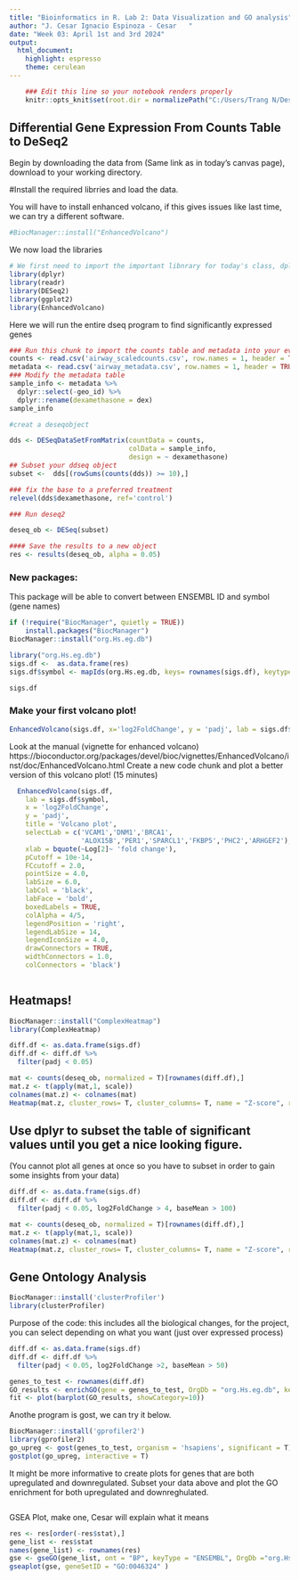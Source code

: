 ---
title: "Bioinformatics in R. Lab 2: Data Visualization and GO analysis"
author: "J. Cesar Ignacio Espinoza - Cesar   "
date: "Week 03: April 1st and 3rd 2024"
output: 
  html_document: 
    highlight: espresso
    theme: cerulean
---

```{r setup}
    ### Edit this line so your notebook renders properly
    knitr::opts_knit$set(root.dir = normalizePath("C:/Users/Trang N/Desktop/BioR")) 
```

## Differential Gene Expression From Counts Table to DeSeq2
Begin by downloading the data from (Same link as in today's canvas page), download to your working directory.

#Install the required librries and load the data.

You will have to install enhanced volcano, if this gives issues like last time, we can try a different software.
```{r}
#BiocManager::install("EnhancedVolcano")
```

We now load the libraries
```{r message=FALSE, warning=FALSE, paged.print=FALSE, results="hide"}
# We first need to import the important libnrary for today's class, dplyr
library(dplyr)
library(readr)
library(DESeq2)
library(ggplot2)
library(EnhancedVolcano)

```

Here we will run the entire dseq program to find significantly expressed genes

```{r}
### Run this chunk to import the counts table and metadata into your evironment.
counts <- read.csv('airway_scaledcounts.csv', row.names = 1, header = TRUE)
metadata <- read.csv('airway_metadata.csv', row.names = 1, header = TRUE)
### Modify the metadata table
sample_info <- metadata %>%
  dplyr::select(-geo_id) %>%
  dplyr::rename(dexamethasone = dex)
sample_info

#creat a deseqobject

dds <- DESeqDataSetFromMatrix(countData = counts, 
                              colData = sample_info,
                              design = ~ dexamethasone)
## Subset your ddseq object
subset <-  dds[(rowSums(counts(dds)) >= 10),]

### fix the base to a preferred treatment
relevel(dds$dexamethasone, ref='control')

### Run deseq2

deseq_ob <- DESeq(subset)

#### Save the results to a new object
res <- results(deseq_ob, alpha = 0.05)
```

### New packages: 
This package will be able to convert between ENSEMBL ID and symbol (gene names) 

```{r}
if (!require("BiocManager", quietly = TRUE))
    install.packages("BiocManager")
BiocManager::install("org.Hs.eg.db")
```

```{r}
library("org.Hs.eg.db")
sigs.df <-  as.data.frame(res)
sigs.df$symbol <- mapIds(org.Hs.eg.db, keys= rownames(sigs.df), keytype = 'ENSEMBL', colum = "SYMBOL")
```

```{r}
sigs.df
```
### Make your first volcano plot!
```{r}
EnhancedVolcano(sigs.df, x='log2FoldChange', y = 'padj', lab = sigs.df$symbol)

```
Look at the manual (vignette for enhanced volcano) https://bioconductor.org/packages/devel/bioc/vignettes/EnhancedVolcano/inst/doc/EnhancedVolcano.html
Create a new code chunk and plot a better version of this volcano plot! (15 minutes)

```{r}
  EnhancedVolcano(sigs.df,
    lab = sigs.df$symbol,
    x = 'log2FoldChange',
    y = 'padj',
    title = 'Volcano plot',
    selectLab = c('VCAM1','DNM1','BRCA1',
                  'ALOX15B','PER1','SPARCL1','FKBP5','PHC2','ARHGEF2'),
    xlab = bquote(~Log[2]~ 'fold change'),
    pCutoff = 10e-14,
    FCcutoff = 2.0,
    pointSize = 4.0,
    labSize = 6.0,
    labCol = 'black',
    labFace = 'bold',
    boxedLabels = TRUE,
    colAlpha = 4/5,
    legendPosition = 'right',
    legendLabSize = 14,
    legendIconSize = 4.0,
    drawConnectors = TRUE,
    widthConnectors = 1.0,
    colConnectors = 'black')


```


```{r}

```

## Heatmaps!
```{R}
BiocManager::install("ComplexHeatmap")
library(ComplexHeatmap)
```

```{R}
diff.df <- as.data.frame(sigs.df)
diff.df <- diff.df %>%
  filter(padj < 0.05)
```


```{R}
mat <- counts(deseq_ob, normalized = T)[rownames(diff.df),]
mat.z <- t(apply(mat,1, scale))
colnames(mat.z) <- colnames(mat)
Heatmap(mat.z, cluster_rows= T, cluster_columns= T, name = "Z-score", row_labels = diff.df[rownames(mat.z),]$symbol)
```
## Use dplyr to subset the table of significant values until you get a nice looking figure. 
(You cannot plot all genes at once so you have to subset in order to gain some insights from 
your data)
```{R}
diff.df <- as.data.frame(sigs.df)
diff.df <- diff.df %>%
  filter(padj < 0.05, log2FoldChange > 4, baseMean > 100)

mat <- counts(deseq_ob, normalized = T)[rownames(diff.df),]
mat.z <- t(apply(mat,1, scale))
colnames(mat.z) <- colnames(mat)
Heatmap(mat.z, cluster_rows= T, cluster_columns= T, name = "Z-score", row_labels = diff.df[rownames(mat.z),]$symbol)

```
## Gene Ontology Analysis
```{R}
BiocManager::install('clusterProfiler')
library(clusterProfiler)
```
Purpose of the code: this includes all the biological changes, for the project, you can select depending on what you want (just over expressed process)

```{R}
diff.df <- as.data.frame(sigs.df)
diff.df <- diff.df %>%
  filter(padj < 0.05, log2FoldChange >2, baseMean > 50)

genes_to_test <- rownames(diff.df)
GO_results <- enrichGO(gene = genes_to_test, OrgDb = "org.Hs.eg.db", keyType = 'ENSEMBL', ont = "BP")
fit <- plot(barplot(GO_results, showCategory=10))
```

Anothe program is gost, we can try it below.
```{R}
BiocManager::install('gprofiler2')
library(gprofiler2) 
go_upreg <- gost(genes_to_test, organism = 'hsapiens', significant = T)
gostplot(go_upreg, interactive = T)
```
It might be more informative to create plots for genes that are both upregulated and downregulated. Subset your data above and plot the GO enrichment for both upregulated and downreghulated.
```{R}

```
GSEA Plot, make one, Cesar will explain what it means 
```{R}
res <- res[order(-res$stat),]
gene_list <- res$stat
names(gene_list) <- rownames(res)
gse <- gseGO(gene_list, ont = "BP", keyType = "ENSEMBL", OrgDb ="org.Hs.eg.db", eps = 1e-300 )
gseaplot(gse, geneSetID = "GO:0046324" )

```